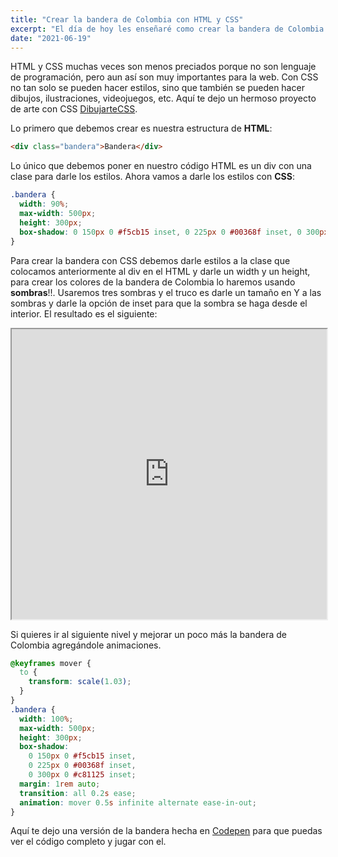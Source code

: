 ```yaml
---
title: "Crear la bandera de Colombia con HTML y CSS"
excerpt: "El día de hoy les enseñaré como crear la bandera de Colombia usando tan solo HTML y CSS con pocas líneas de código."
date: "2021-06-19"
---
```


HTML y CSS muchas veces son menos preciados porque no son lenguaje de programación, pero aun así son muy importantes para la web. Con CSS no tan solo se pueden hacer estilos, sino que también se pueden hacer dibujos, ilustraciones, videojuegos, etc. Aquí te dejo un hermoso proyecto de arte con CSS [DibujarteCSS](https://dibujartecss.musarte.dev).

Lo primero que debemos crear es nuestra estructura de **HTML**:

```html
<div class="bandera">Bandera</div>
```

Lo único que debemos poner en nuestro código HTML es un div con una clase para darle los estilos. Ahora vamos a darle los estilos con **CSS**:

```css
.bandera {
  width: 90%;
  max-width: 500px;
  height: 300px;
  box-shadow: 0 150px 0 #f5cb15 inset, 0 225px 0 #00368f inset, 0 300px 0 #c81125 inset;
}
```

Para crear la bandera con CSS debemos darle estilos a la clase que colocamos anteriormente al div en el HTML y darle un width y un height, para crear los colores de la bandera de Colombia lo haremos usando **sombras**!!. Usaremos tres sombras y el truco es darle un tamaño en Y a las sombras y darle la opción de inset para que la sombra se haga desde el interior. El resultado es el siguiente:

<div className="mb-4">
  <iframe
    className="rounded-md"
    width="100%"
    height="464"
    scrolling="no"
    title="Bandera de Colombia"
    src="https://codepen.io/andresparradev/embed/XWXogMx?default-tab=result"
  ></iframe>
</div>

Si quieres ir al siguiente nivel y mejorar un poco más la bandera de Colombia agregándole animaciones.

```css
@keyframes mover {
  to {
    transform: scale(1.03);
  }
}
.bandera {
  width: 100%;
  max-width: 500px;
  height: 300px;
  box-shadow:
    0 150px 0 #f5cb15 inset,
    0 225px 0 #00368f inset,
    0 300px 0 #c81125 inset;
  margin: 1rem auto;
  transition: all 0.2s ease;
  animation: mover 0.5s infinite alternate ease-in-out;
}
```

Aquí te dejo una versión de la bandera hecha en [Codepen](https://codepen.io/andresparradev/pen/XWXogMx) para que puedas ver el código completo y jugar con el.